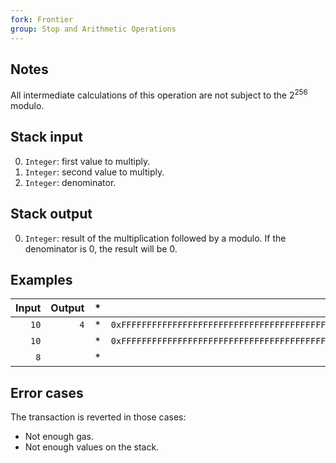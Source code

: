 ```yaml
---
fork: Frontier
group: Stop and Arithmetic Operations
---
```


## Notes

All intermediate calculations of this operation are not subject to the 2<sup>256</sup> modulo.

## Stack input

0. `Integer`: first value to multiply.
1. `Integer`: second value to multiply.
2. `Integer`: denominator.

## Stack output

0. `Integer`: result of the multiplication followed by a modulo. If the denominator is 0, the result will be 0.

## Examples

| Input | Output | * | Input | Output |
|------:|-------:|-|------:|-------:|
| `10` | `4` | * | `0xFFFFFFFFFFFFFFFFFFFFFFFFFFFFFFFFFFFFFFFFFFFFFFFFFFFFFFFFFFFFFFFF` | `9` |
| `10` | | * | `0xFFFFFFFFFFFFFFFFFFFFFFFFFFFFFFFFFFFFFFFFFFFFFFFFFFFFFFFFFFFFFFFF` | |
| `8` | | * | `12` | |

## Error cases

The transaction is reverted in those cases:
- Not enough gas.
- Not enough values on the stack.
